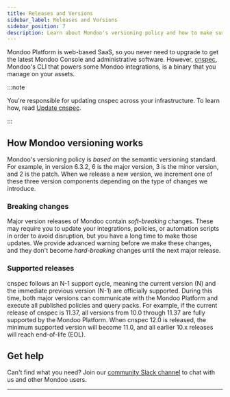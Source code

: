 ```yaml
---
title: Releases and Versions
sidebar_label: Releases and Versions
sidebar_position: 7
description: Learn about Mondoo's versioning policy and how to make sure you have the latest release
---
```


Mondoo Platform is web-based SaaS, so you never need to upgrade to get the latest Mondoo Console and administrative software. However, [cnspec](/platform/infra/opsys/mondoo-cnspec/), Mondoo's CLI that powers some Mondoo integrations, is a binary that you manage on your assets.

:::note

You're responsible for updating cnspec across your infrastructure. To learn how, read [Update cnspec](/cnspec/cnspec-adv-install/update/).

:::

## How Mondoo versioning works

Mondoo's versioning policy is _based on_ the semantic versioning standard. For example, in version 6.3.2, 6 is the major version, 3 is the minor version, and 2 is the patch. When we release a new version, we increment one of these three version components depending on the type of changes we introduce.

### Breaking changes

Major version releases of Mondoo contain _soft-breaking_ changes. These may require you to update your integrations, policies, or automation scripts in order to avoid disruption, but you have a long time to make those updates. We provide advanced warning before we make these changes, and they don't become _hard-breaking_ changes until the next major release.

### Supported releases

cnspec follows an N-1 support cycle, meaning the current version (N) and the immediate previous version (N-1) are officially supported. During this time, both major versions can communicate with the Mondoo Platform and execute all published policies and query packs. For example, if the current release of cnspec is 11.37, all versions from 10.0 through 11.37 are fully supported by the Mondoo Platform. When cnspec 12.0 is released, the minimum supported version will become 11.0, and all earlier 10.x releases will reach end-of-life (EOL).

## Get help

Can't find what you need? Join our <a href="https://mondoo.link/slack">community Slack channel</a> to chat with us and other Mondoo users.

---
